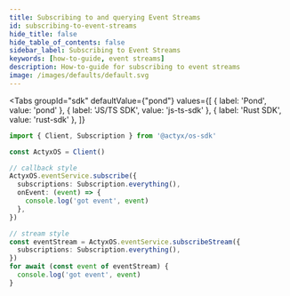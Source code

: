 ```yaml
---
title: Subscribing to and querying Event Streams
id: subscribing-to-event-streams
hide_title: false
hide_table_of_contents: false
sidebar_label: Subscribing to Event Streams
keywords: [how-to-guide, event streams]
description: How-to-guide for subscribing to event streams
image: /images/defaults/default.svg
---
```



<Tabs
  groupId="sdk"
  defaultValue={"pond"}
  values={[
    { label: 'Pond', value: 'pond' },
    { label: 'JS/TS SDK', value: 'js-ts-sdk' },
    { label: 'Rust SDK', value: 'rust-sdk' },
  ]}
>


<TabItem value="pond">



</TabItem>
<TabItem value="js-ts-sdk">

```typescript
import { Client, Subscription } from '@actyx/os-sdk'

const ActyxOS = Client()

// callback style
ActyxOS.eventService.subscribe({
  subscriptions: Subscription.everything(),
  onEvent: (event) => {
    console.log('got event', event)
  },
})

// stream style
const eventStream = ActyxOS.eventService.subscribeStream({
  subscriptions: Subscription.everything(),
})
for await (const event of eventStream) {
  console.log('got event', event)
}
```

</TabItem>
<TabItem value="rust-sdk">



</TabItem>
</Tabs>